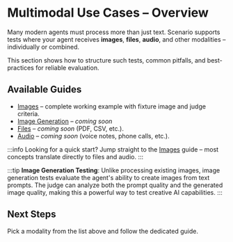# Multimodal Use Cases – Overview

Many modern agents must process more than just text. Scenario supports tests where your agent receives **images**, **files**, **audio**, and other modalities – individually or combined.

This section shows how to structure such tests, common pitfalls, and best-practices for reliable evaluation.

## Available Guides

- [Images](/examples/multimodal/multimodal-images) – complete working example with fixture image and judge criteria.
- [Image Generation](/examples/multimodal/multimodal-image-generation) – _coming soon_
- [Files](/examples/multimodal/multimodal-files) – _coming soon_ (PDF, CSV, etc.).
- [Audio](/examples/multimodal/multimodal-audio) – _coming soon_ (voice notes, phone calls, etc.).

:::info
Looking for a quick start? Jump straight to the [Images](/examples/multimodal/multimodal-images) guide – most concepts translate directly to files and audio.
:::

:::tip
**Image Generation Testing**: Unlike processing existing images, image generation tests evaluate the agent's ability to create images from text prompts. The judge can analyze both the prompt quality and the generated image quality, making this a powerful way to test creative AI capabilities.
:::

## Next Steps

Pick a modality from the list above and follow the dedicated guide.
